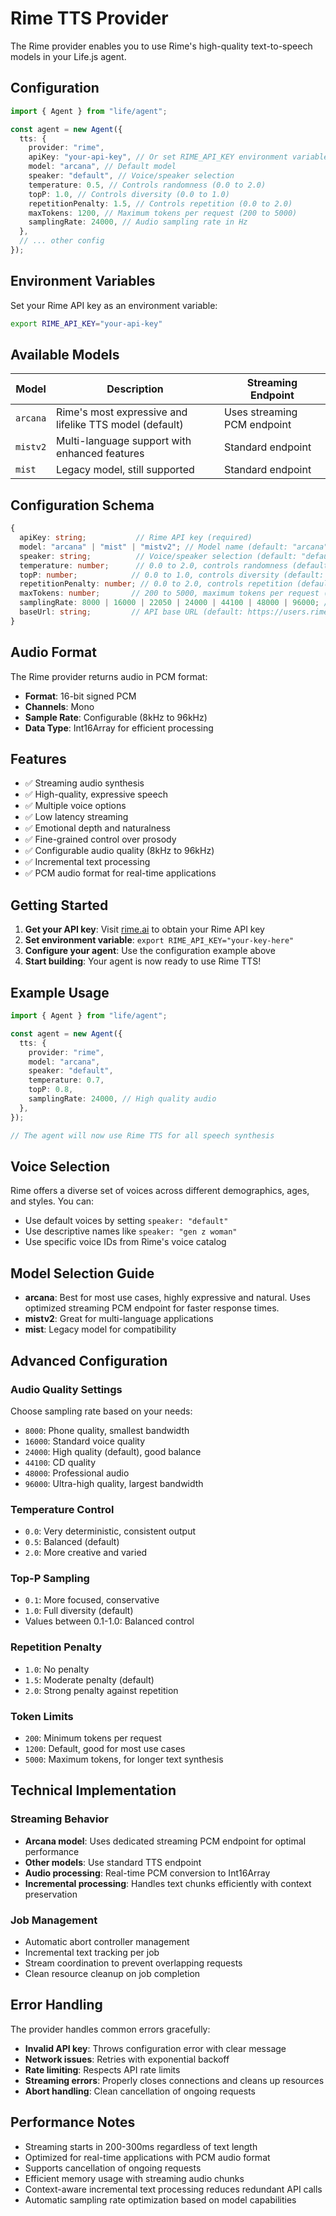 # Rime TTS Provider

The Rime provider enables you to use Rime's high-quality text-to-speech models in your Life.js agent.

## Configuration

```typescript
import { Agent } from "life/agent";

const agent = new Agent({
  tts: {
    provider: "rime",
    apiKey: "your-api-key", // Or set RIME_API_KEY environment variable
    model: "arcana", // Default model
    speaker: "default", // Voice/speaker selection
    temperature: 0.5, // Controls randomness (0.0 to 2.0)
    topP: 1.0, // Controls diversity (0.0 to 1.0)
    repetitionPenalty: 1.5, // Controls repetition (0.0 to 2.0)
    maxTokens: 1200, // Maximum tokens per request (200 to 5000)
    samplingRate: 24000, // Audio sampling rate in Hz
  },
  // ... other config
});
```

## Environment Variables

Set your Rime API key as an environment variable:

```bash
export RIME_API_KEY="your-api-key"
```

## Available Models

| Model | Description | Streaming Endpoint |
|-------|-------------|-------------------|
| `arcana` | Rime's most expressive and lifelike TTS model (default) | Uses streaming PCM endpoint |
| `mistv2` | Multi-language support with enhanced features | Standard endpoint |
| `mist` | Legacy model, still supported | Standard endpoint |

## Configuration Schema

```typescript
{
  apiKey: string;           // Rime API key (required)
  model: "arcana" | "mist" | "mistv2"; // Model name (default: "arcana")
  speaker: string;          // Voice/speaker selection (default: "default")
  temperature: number;      // 0.0 to 2.0, controls randomness (default: 0.5)
  topP: number;            // 0.0 to 1.0, controls diversity (default: 1.0)
  repetitionPenalty: number; // 0.0 to 2.0, controls repetition (default: 1.5)
  maxTokens: number;       // 200 to 5000, maximum tokens per request (default: 1200)
  samplingRate: 8000 | 16000 | 22050 | 24000 | 44100 | 48000 | 96000; // Audio sampling rate (default: 24000)
  baseUrl: string;         // API base URL (default: https://users.rime.ai/v1)
}
```

## Audio Format

The Rime provider returns audio in PCM format:
- **Format**: 16-bit signed PCM
- **Channels**: Mono
- **Sample Rate**: Configurable (8kHz to 96kHz)
- **Data Type**: Int16Array for efficient processing

## Features

- ✅ Streaming audio synthesis
- ✅ High-quality, expressive speech
- ✅ Multiple voice options
- ✅ Low latency streaming
- ✅ Emotional depth and naturalness
- ✅ Fine-grained control over prosody
- ✅ Configurable audio quality (8kHz to 96kHz)
- ✅ Incremental text processing
- ✅ PCM audio format for real-time applications

## Getting Started

1. **Get your API key**: Visit [rime.ai](https://rime.ai) to obtain your Rime API key
2. **Set environment variable**: `export RIME_API_KEY="your-key-here"`
3. **Configure your agent**: Use the configuration example above
4. **Start building**: Your agent is now ready to use Rime TTS!

## Example Usage

```typescript
import { Agent } from "life/agent";

const agent = new Agent({
  tts: {
    provider: "rime",
    model: "arcana",
    speaker: "default",
    temperature: 0.7,
    topP: 0.8,
    samplingRate: 24000, // High quality audio
  },
});

// The agent will now use Rime TTS for all speech synthesis
```

## Voice Selection

Rime offers a diverse set of voices across different demographics, ages, and styles. You can:

- Use default voices by setting `speaker: "default"`
- Use descriptive names like `speaker: "gen z woman"`
- Use specific voice IDs from Rime's voice catalog

## Model Selection Guide

- **arcana**: Best for most use cases, highly expressive and natural. Uses optimized streaming PCM endpoint for faster response times.
- **mistv2**: Great for multi-language applications
- **mist**: Legacy model for compatibility

## Advanced Configuration

### Audio Quality Settings
Choose sampling rate based on your needs:
- `8000`: Phone quality, smallest bandwidth
- `16000`: Standard voice quality
- `24000`: High quality (default), good balance
- `44100`: CD quality
- `48000`: Professional audio
- `96000`: Ultra-high quality, largest bandwidth

### Temperature Control
- `0.0`: Very deterministic, consistent output
- `0.5`: Balanced (default)
- `2.0`: More creative and varied

### Top-P Sampling
- `0.1`: More focused, conservative
- `1.0`: Full diversity (default)
- Values between 0.1-1.0: Balanced control

### Repetition Penalty
- `1.0`: No penalty
- `1.5`: Moderate penalty (default)
- `2.0`: Strong penalty against repetition

### Token Limits
- `200`: Minimum tokens per request
- `1200`: Default, good for most use cases
- `5000`: Maximum tokens, for longer text synthesis

## Technical Implementation

### Streaming Behavior
- **Arcana model**: Uses dedicated streaming PCM endpoint for optimal performance
- **Other models**: Use standard TTS endpoint
- **Audio processing**: Real-time PCM conversion to Int16Array
- **Incremental processing**: Handles text chunks efficiently with context preservation

### Job Management
- Automatic abort controller management
- Incremental text tracking per job
- Stream coordination to prevent overlapping requests
- Clean resource cleanup on job completion

## Error Handling

The provider handles common errors gracefully:

- **Invalid API key**: Throws configuration error with clear message
- **Network issues**: Retries with exponential backoff
- **Rate limiting**: Respects API rate limits
- **Streaming errors**: Properly closes connections and cleans up resources
- **Abort handling**: Clean cancellation of ongoing requests

## Performance Notes

- Streaming starts in 200-300ms regardless of text length
- Optimized for real-time applications with PCM audio format
- Supports cancellation of ongoing requests
- Efficient memory usage with streaming audio chunks
- Context-aware incremental text processing reduces redundant API calls
- Automatic sampling rate optimization based on model capabilities